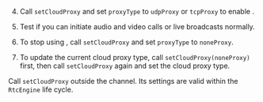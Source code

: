 
<PlatformWrapper platform="flutter">

4. Call `setCloudProxy` and set `proxyType` to `udpProxy` or `tcpProxy` to enable <Vg k="CP" />.

5. Test if you can initiate audio and video calls or live broadcasts normally.

6. To stop using <Vg k="CP" />, call `setCloudProxy` and set `proxyType` to `noneProxy`.

7. To update the current cloud proxy type, call `setCloudProxy(noneProxy)` first, then call `setCloudProxy` again and set the cloud proxy type.

Call `setCloudProxy` outside the channel. Its settings are valid within the `RtcEngine` life cycle.

</PlatformWrapper>
